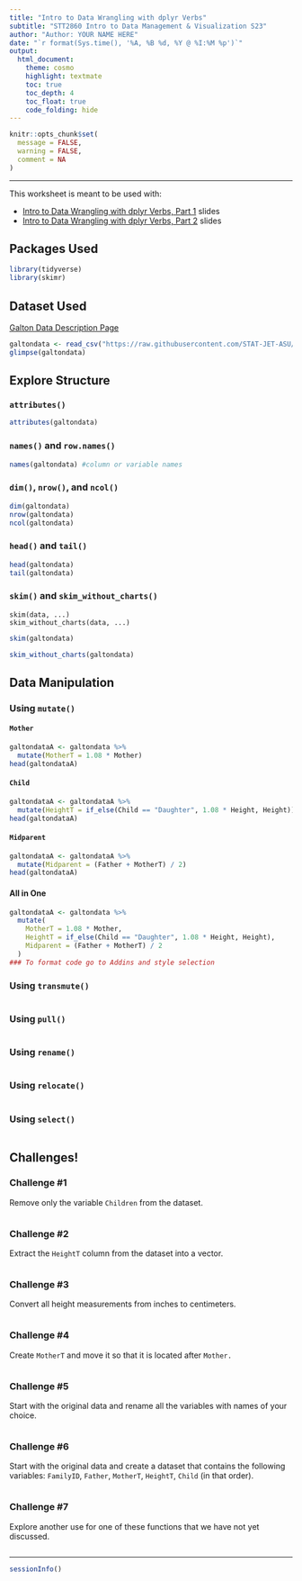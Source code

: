 ```yaml
---
title: "Intro to Data Wrangling with dplyr Verbs"
subtitle: "STT2860 Intro to Data Management & Visualization S23"
author: "Author: YOUR NAME HERE"
date: "`r format(Sys.time(), '%A, %B %d, %Y @ %I:%M %p')`"
output: 
  html_document: 
    theme: cosmo
    highlight: textmate
    toc: true
    toc_depth: 4
    toc_float: true
    code_folding: hide
---
```


```r
knitr::opts_chunk$set(
  message = FALSE,
  warning = FALSE,
  comment = NA
)
```
***

This worksheet is meant to be used with:

* [Intro to Data Wrangling with dplyr Verbs, Part 1](https://stat-jet-asu.github.io/Slides/GeneralR/DataWranglingVerbs01.html#1) slides
* [Intro to Data Wrangling with dplyr Verbs, Part 2](https://stat-jet-asu.github.io/Slides/GeneralR/DataWranglingVerbs02.html#1) slides

## Packages Used

```r
library(tidyverse)
library(skimr)
```

## Dataset Used

[Galton Data Description Page](https://stat-jet-asu.github.io/Datasets/InstructorDescriptions/galtonheightdata.html)

```r
galtondata <- read_csv("https://raw.githubusercontent.com/STAT-JET-ASU/Datasets/master/Instructor/galtonfamiliesmain.csv")
glimpse(galtondata)
```

## Explore Structure

### `attributes()`

```r
attributes(galtondata)
```

### `names()` and `row.names()`

```r
names(galtondata) #column or variable names
```

### `dim()`, `nrow()`, and `ncol()`

```r
dim(galtondata)
nrow(galtondata)
ncol(galtondata)
```

### `head()` and `tail()`

```r
head(galtondata)
tail(galtondata)
```

### `skim()` and `skim_without_charts()`

    skim(data, ...)
    skim_without_charts(data, ...)

```r
skim(galtondata)
```

```r
skim_without_charts(galtondata)
```

## Data Manipulation

### Using `mutate()`

#### `Mother`

```r
galtondataA <- galtondata %>% 
  mutate(MotherT = 1.08 * Mother)
head(galtondataA)
```

#### `Child`

```r
galtondataA <- galtondataA %>% 
  mutate(HeightT = if_else(Child == "Daughter", 1.08 * Height, Height))
head(galtondataA)
```

#### `Midparent`

```r
galtondataA <- galtondataA %>% 
  mutate(Midparent = (Father + MotherT) / 2)
head(galtondataA)
```

#### All in One

```r
galtondataA <- galtondata %>%
  mutate(
    MotherT = 1.08 * Mother,
    HeightT = if_else(Child == "Daughter", 1.08 * Height, Height),
    Midparent = (Father + MotherT) / 2
  )
### To format code go to Addins and style selection
```

### Using `transmute()`

```r

```

### Using `pull()`

```r

```

### Using `rename()`

```r

```

### Using `relocate()`

```r

```

### Using `select()`

```r

```

## Challenges!

### Challenge #1 

Remove only the variable `Children` from the dataset.

```r

```

### Challenge #2

Extract the `HeightT` column from the dataset into a vector.

```r

```

### Challenge #3

Convert all height measurements from inches to centimeters.

```r

```

### Challenge #4

Create `MotherT` and move it so that it is located after `Mother.`

```r

```

### Challenge #5

Start with the original data and rename all the variables with names of your choice.

```r

```

### Challenge #6

Start with the original data and create a dataset that contains the following variables: `FamilyID`, `Father`, `MotherT`, `HeightT`, `Child` (in that order).

```r

```

### Challenge #7

Explore another use for one of these functions that we have not yet discussed.

```r

```


***
```r
sessionInfo()
```
